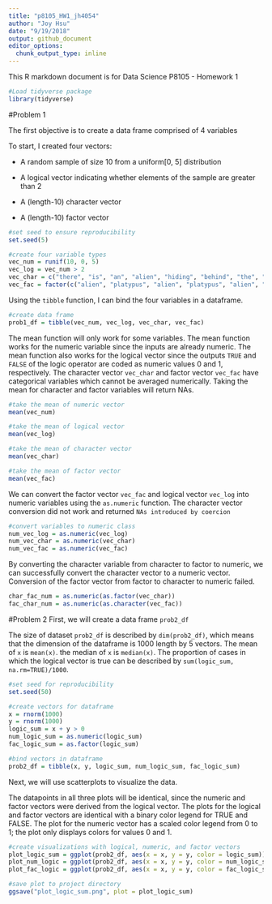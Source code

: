 ```yaml
---
title: "p8105_HW1_jh4054"
author: "Joy Hsu"
date: "9/19/2018"
output: github_document
editor_options: 
  chunk_output_type: inline
---
```


This R markdown document is for Data Science P8105 - Homework 1
```r
#Load tidyverse package
library(tidyverse)
```

#Problem 1

The first objective is to create a data frame comprised of 4 variables

To start, I created four vectors:

* A random sample of size 10 from a uniform[0, 5] distribution

* A logical vector indicating whether elements of the sample are greater than 2

* A (length-10) character vector

* A (length-10) factor vector
```r
#set seed to ensure reproducibility 
set.seed(5)

#create four variable types
vec_num = runif(10, 0, 5)
vec_log = vec_num > 2
vec_char = c("there", "is", "an", "alien", "hiding", "behind", "the", "black", "berry", "tree")
vec_fac = factor(c("alien", "platypus", "alien", "platypus", "alien", "platypus", "platypus", "platypus", "platypus", "platypus"))
```

Using the `tibble` function, I can bind the four variables in a dataframe. 
```r
#create data frame
prob1_df = tibble(vec_num, vec_log, vec_char, vec_fac)
```

The mean function will only work for some variables. The mean function works for the numeric variable since the inputs are already numeric. The mean function also works for the logical vector since the outputs `TRUE` and `FALSE` of the logic operator are coded as numeric values 0 and 1, respectively. The character vector `vec_char` and factor vector `vec_fac` have categorical variables which cannot be averaged numerically. Taking the mean for character and factor variables will return NAs.

```r
#take the mean of numeric vector
mean(vec_num)

#take the mean of logical vector
mean(vec_log)

#take the mean of character vector
mean(vec_char)

#take the mean of factor vector
mean(vec_fac)
```

We can convert the factor vector `vec_fac` and logical vector `vec_log` into numeric variables using the `as.numeric` function. The character vector conversion did not work and returned `NAs introduced by coercion`
```r
#convert variables to numeric class 
num_vec_log = as.numeric(vec_log)
num_vec_char = as.numeric(vec_char)
num_vec_fac = as.numeric(vec_fac)
```

By converting the character variable from character to factor to numeric, we can successfully convert the character vector to a numeric vector. Conversion of the factor vector from factor to character to numeric failed.    
```r
char_fac_num = as.numeric(as.factor(vec_char))
fac_char_num = as.numeric(as.character(vec_fac))
```

#Problem 2
First, we will create a data frame `prob2_df` 

The size of dataset `prob2_df` is described by `dim(prob2_df)`, which means that the dimension of the dataframe is 1000 length by 5 vectors.
The mean of `x` is `mean(x)`.
the median of `x` is `median(x)`.
The proportion of cases in which the logical vector is true can be described by `sum(logic_sum, na.rm=TRUE)/1000`.
```r
#set seed for reproducibility
set.seed(50)

#create vectors for dataframe
x = rnorm(1000)
y = rnorm(1000)
logic_sum = x + y > 0
num_logic_sum = as.numeric(logic_sum)
fac_logic_sum = as.factor(logic_sum)

#bind vectors in dataframe
prob2_df = tibble(x, y, logic_sum, num_logic_sum, fac_logic_sum)
```

Next, we will use scatterplots to visualize the data. 

The datapoints in all three plots will be identical, since the numeric and factor vectors were derived from the logical vector. The plots for the logical and factor vectors are identical with a binary color legend for TRUE and FALSE. The plot for the numeric vector has a scaled color legend from 0 to 1; the plot only displays colors for values 0 and 1. 

```r
#create visualizations with logical, numeric, and factor vectors
plot_logic_sum = ggplot(prob2_df, aes(x = x, y = y, color = logic_sum)) + geom_point(size = 1)
plot_num_logic = ggplot(prob2_df, aes(x = x, y = y, color = num_logic_sum)) + geom_point(size = 1)
plot_fac_logic = ggplot(prob2_df, aes(x = x, y = y, color = fac_logic_sum)) + geom_point(size = 1)

#save plot to project directory 
ggsave("plot_logic_sum.png", plot = plot_logic_sum)
```


